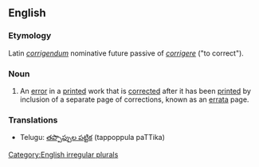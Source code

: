 ==English==
===Etymology===
Latin ''[[corrigendum#Latin|corrigendum]]'' nominative future passive of ''[[corrigere]]'' ("to correct").
===Noun===
[[Category:English irregular plurals]]
{{en-noun|corrigendum|corrigenda}}
#An [[error]] in a [[print]]ed work that is [[correct]]ed after it has been [[print]]ed by inclusion of a separate page of corrections, known as an [[errata]] page.

===Translations===
*Telugu: [[తప్పొప్పుల పట్టిక]] (tappoppula paTTika)